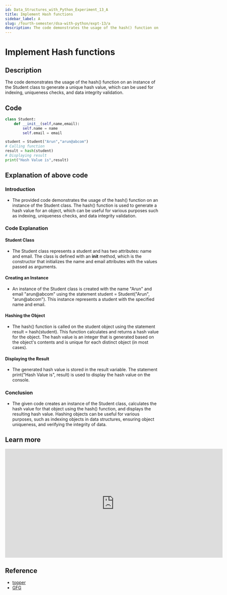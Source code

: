 ```yaml
---
id: Data_Structures_with_Python_Experiment_13_A
title: Implement Hash functions
sidebar_label: A
slug: /fourth-semester/dsa-with-python/expt-13/a
description: The code demonstrates the usage of the hash() function on an instance of the Student class to generate a unique hash value, which can be used for indexing, uniqueness checks, and data integrity validation.
---
```


# Implement Hash functions

## Description

The code demonstrates the usage of the hash() function on an instance of the Student class to generate a unique hash value, which can be used for indexing, uniqueness checks, and data integrity validation.

## Code

```python title="program13a.py"
class Student:
    def __init__(self,name,email):
        self.name = name
        self.email = email

student = Student("Arun","arun@abcom")
# Calling function
result = hash(student)
# Displaying result
print("Hash Value is",result)
```

## Explanation of above code

### Introduction
- The provided code demonstrates the usage of the hash() function on an instance of the Student class. The hash() function is used to generate a hash value for an object, which can be useful for various purposes such as indexing, uniqueness checks, and data integrity validation.
### Code Explanation
#### Student Class
- The Student class represents a student and has two attributes: name and email. The class is defined with an __init__ method, which is the constructor that initializes the name and email attributes with the values passed as arguments.
#### Creating an Instance
- An instance of the Student class is created with the name "Arun" and email "arun@abcom" using the statement student = Student("Arun", "arun@abcom"). This instance represents a student with the specified name and email.
#### Hashing the Object
- The hash() function is called on the student object using the statement result = hash(student). This function calculates and returns a hash value for the object. The hash value is an integer that is generated based on the object's contents and is unique for each distinct object (in most cases).
#### Displaying the Result
- The generated hash value is stored in the result variable. The statement print("Hash Value is", result) is used to display the hash value on the console.
### Conclusion
- The given code creates an instance of the Student class, calculates the hash value for that object using the hash() function, and displays the resulting hash value. Hashing objects can be useful for various purposes, such as indexing objects in data structures, ensuring object uniqueness, and verifying the integrity of data.

## Learn more

<iframe width="711" height="355" src="https://www.youtube.com/embed/54Qh85vySEg" title="Python hash() Function -- A Simple Guide with Example" frameborder="0" allow="accelerometer; autoplay; clipboard-write; encrypted-media; gyroscope; picture-in-picture; web-share" allowfullscreen></iframe>

## Reference

- [topper](https://www.toppr.com/guides/python-guide/references/methods-and-functions/methods/built-in/hash/python-hash/)
- [GFG](https://www.geeksforgeeks.org/python-hash-method/)